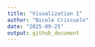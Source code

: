 ```yaml
---
title: "Visualization I"
author: "Nicole Criscuolo"
date: "2025-09-25"
output: github_document
---
```

